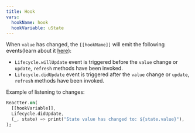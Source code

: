 ```yaml
---
title: Hook
vars:
  hookName: hook
  hookVariable: uState
---
```


When `value` has changed, the <HT>`[[hookName]]`</HT> will emit the following events(learn about it [here](/reactter/core_concepts/lifecycle/)):

- <HE>`Lifecycle.willUpdate`</HE> event is triggered before the `value` change or <HM>`update`</HM>, <HM>`refresh`</HM> methods have been invoked.
- <HE>`Lifecycle.didUpdate`</HE> event is triggered after the `value` change or <HM>`update`</HM>, <HM>`refresh`</HM>  methods have been invoked.

Example of listening to changes:

```dart "Reactter.on" "Lifecycle.didUpdate" 
Reactter.on(
  [[hookVariable]],
  Lifecycle.didUpdate,
  (_, state) => print("State value has changed to: ${state.value}"),
);
```
